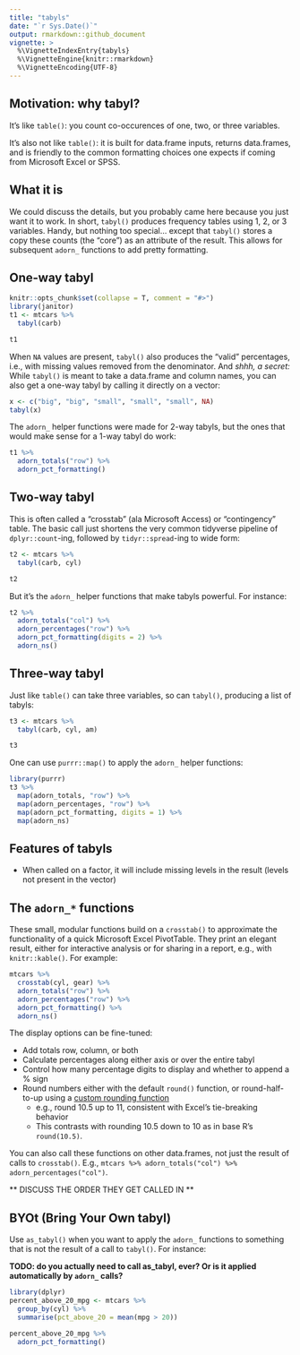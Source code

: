 ```yaml
---
title: "tabyls"
date: "`r Sys.Date()`"
output: rmarkdown::github_document
vignette: >
  %\VignetteIndexEntry{tabyls}
  %\VignetteEngine{knitr::rmarkdown}
  %\VignetteEncoding{UTF-8}
---
```


## Motivation: why tabyl?

It's like `table()`: you count co-occurences of one, two, or three variables.

It's also not like `table()`: it is built for data.frame inputs, returns data.frames, and is friendly to the common formatting choices one expects if coming from Microsoft Excel or SPSS.

## What it is

We could discuss the details, but you probably came here because you just want it to work.  In short, `tabyl()` produces frequency tables using 1, 2, or 3 variables.  Handy, but nothing too special... except that `tabyl()` stores a copy these counts (the "core") as an attribute of the result.  This allows for subsequent `adorn_` functions to add pretty formatting.

## One-way tabyl

```r
knitr::opts_chunk$set(collapse = T, comment = "#>")
library(janitor)
t1 <- mtcars %>%
  tabyl(carb)

t1
```


When `NA` values are present, `tabyl()` also produces the "valid" percentages, i.e., with missing values removed from the denominator.  And *shhh, a secret:* While `tabyl()` is meant to take a data.frame and column names, you can also get a one-way tabyl by calling it directly on a vector:
```r

x <- c("big", "big", "small", "small", "small", NA)
tabyl(x)
```


The `adorn_` helper functions were made for 2-way tabyls, but the ones that would make sense for a 1-way tabyl do work:
```r
t1 %>%
  adorn_totals("row") %>%
  adorn_pct_formatting()
```


## Two-way tabyl

This is often called a "crosstab" (ala Microsoft Access) or "contingency" table.  The basic call just shortens the very common tidyverse pipeline of `dplyr::count`-ing, followed by `tidyr::spread`-ing to wide form:

```r
t2 <- mtcars %>%
  tabyl(carb, cyl)

t2
```

But it's the `adorn_` helper functions that make tabyls powerful.  For instance:

```r

t2 %>%
  adorn_totals("col") %>%
  adorn_percentages("row") %>%
  adorn_pct_formatting(digits = 2) %>%
  adorn_ns()
```

## Three-way tabyl

Just like `table()` can take three variables, so can `tabyl()`, producing a list of tabyls:

```r
t3 <- mtcars %>%
  tabyl(carb, cyl, am)

t3
```

One can use `purrr::map()` to apply the `adorn_` helper functions:

```r
library(purrr)
t3 %>%
  map(adorn_totals, "row") %>%
  map(adorn_percentages, "row") %>%
  map(adorn_pct_formatting, digits = 1) %>%
  map(adorn_ns)
```

## Features of tabyls

+ When called on a factor, it will include missing levels in the result (levels not present in the vector)


## The `adorn_*` functions

These small, modular functions build on a `crosstab()` to  approximate the functionality of a quick Microsoft Excel PivotTable.  They print an elegant result, either for interactive analysis or for sharing in a report, e.g., with `knitr::kable()`.  For example:

```r
mtcars %>%
  crosstab(cyl, gear) %>%
  adorn_totals("row") %>%
  adorn_percentages("row") %>% 
  adorn_pct_formatting() %>%
  adorn_ns()

```

The display options can be fine-tuned:

+ Add totals row, column, or both
+ Calculate percentages along either axis or over the entire tabyl
+ Control how many percentage digits to display and whether to append a % sign
+ Round numbers either with the default `round()` function, or round-half-to-up using a [custom rounding function](http://stackoverflow.com/a/12688836/4470365)
    + e.g., round 10.5 up to 11, consistent with Excel's tie-breaking behavior
    + This contrasts with rounding 10.5 down to 10 as in base R's `round(10.5)`.
    
You can also call these functions on other data.frames, not just the result of calls to `crosstab()`.  E.g., `mtcars %>% adorn_totals("col") %>% adorn_percentages("col")`.

** DISCUSS THE ORDER THEY GET CALLED IN **

## BYOt (Bring Your Own tabyl)

Use `as_tabyl()` when you want to apply the `adorn_` functions to something that is not the result of a call to `tabyl()`.  For instance:

**TODO: do you actually need to call as_tabyl, ever?  Or is it applied automatically by `adorn_` calls?**
```r
library(dplyr)
percent_above_20_mpg <- mtcars %>%
  group_by(cyl) %>%
  summarise(pct_above_20 = mean(mpg > 20))

percent_above_20_mpg %>%
  adorn_pct_formatting()
```